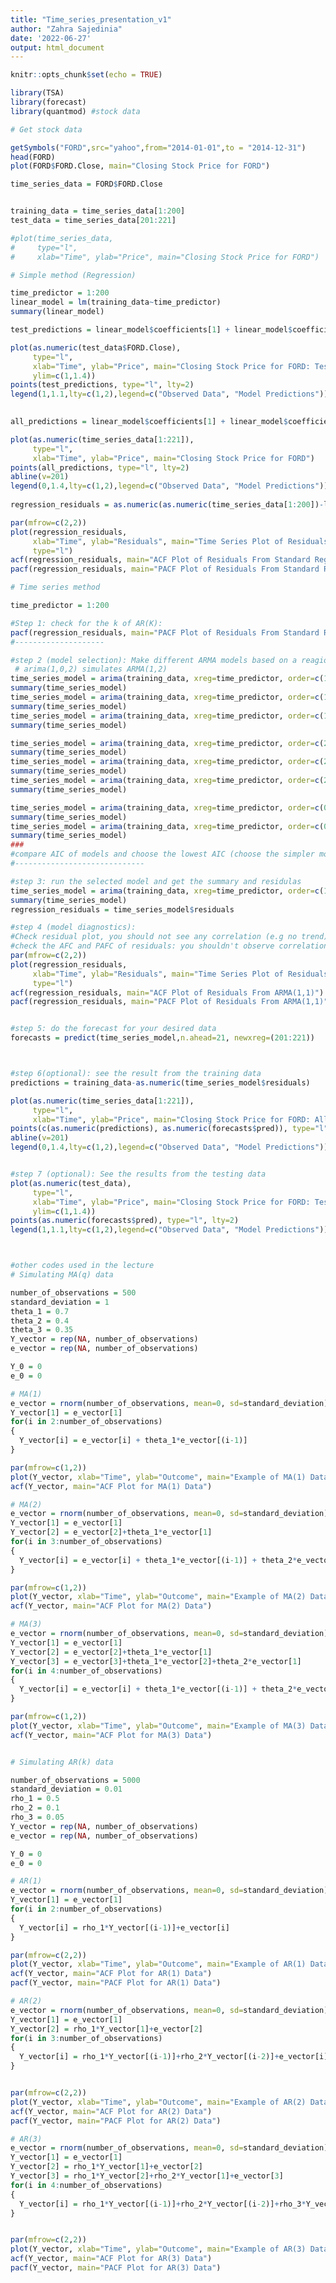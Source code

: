 ```yaml
---
title: "Time_series_presentation_v1"
author: "Zahra Sajedinia"
date: '2022-06-27'
output: html_document
---
```


```r
knitr::opts_chunk$set(echo = TRUE)
```

```r
library(TSA)
library(forecast)
library(quantmod) #stock data

```

```r
# Get stock data

getSymbols("FORD",src="yahoo",from="2014-01-01",to = "2014-12-31")
head(FORD)
plot(FORD$FORD.Close, main="Closing Stock Price for FORD")

time_series_data = FORD$FORD.Close


training_data = time_series_data[1:200]
test_data = time_series_data[201:221]

#plot(time_series_data,
#     type="l",
#     xlab="Time", ylab="Price", main="Closing Stock Price for FORD")
```

```r
# Simple method (Regression)

time_predictor = 1:200
linear_model = lm(training_data~time_predictor)
summary(linear_model)

test_predictions = linear_model$coefficients[1] + linear_model$coefficients[2]*(201:221)

plot(as.numeric(test_data$FORD.Close),
     type="l",
     xlab="Time", ylab="Price", main="Closing Stock Price for FORD: Test Data",
     ylim=c(1,1.4))
points(test_predictions, type="l", lty=2)
legend(1,1.1,lty=c(1,2),legend=c("Observed Data", "Model Predictions"))
       

all_predictions = linear_model$coefficients[1] + linear_model$coefficients[2]*(1:221)

plot(as.numeric(time_series_data[1:221]),
     type="l",
     xlab="Time", ylab="Price", main="Closing Stock Price for FORD")
points(all_predictions, type="l", lty=2)
abline(v=201)
legend(0,1.4,lty=c(1,2),legend=c("Observed Data", "Model Predictions"))
    
regression_residuals = as.numeric(as.numeric(time_series_data[1:200])-linear_model$fitted.values)

par(mfrow=c(2,2))
plot(regression_residuals, 
     xlab="Time", ylab="Residuals", main="Time Series Plot of Residuals From Standard Regression",
     type="l")
acf(regression_residuals, main="ACF Plot of Residuals From Standard Regression")
pacf(regression_residuals, main="PACF Plot of Residuals From Standard Regression")
```

```r
# Time series method

time_predictor = 1:200

#Step 1: check for the k of AR(K):
pacf(regression_residuals, main="PACF Plot of Residuals From Standard Regression")
#--------------------

#step 2 (model selection): Make different ARMA models based on a reagion around K in step 1, and choose q = 0 , 1, 2, ... (try the model as simple as possible but not simpler!!!)
 # arima(1,0,2) simulates ARMA(1,2)
time_series_model = arima(training_data, xreg=time_predictor, order=c(1,0,0))
summary(time_series_model)
time_series_model = arima(training_data, xreg=time_predictor, order=c(1,0,1))
summary(time_series_model)
time_series_model = arima(training_data, xreg=time_predictor, order=c(1,0,2))
summary(time_series_model)

time_series_model = arima(training_data, xreg=time_predictor, order=c(2,0,0))
summary(time_series_model)
time_series_model = arima(training_data, xreg=time_predictor, order=c(2,0,1))
summary(time_series_model)
time_series_model = arima(training_data, xreg=time_predictor, order=c(2,0,2))
summary(time_series_model)

time_series_model = arima(training_data, xreg=time_predictor, order=c(0,0,1))
summary(time_series_model)
time_series_model = arima(training_data, xreg=time_predictor, order=c(0,0,2))
summary(time_series_model)
###
#compare AIC of models and choose the lowest AIC (choose the simpler model if you have multiple low AICs)
#-----------------------------

#step 3: run the selected model and get the summary and residulas
time_series_model = arima(training_data, xreg=time_predictor, order=c(1,0,1))
summary(time_series_model)
regression_residuals = time_series_model$residuals 

#step 4 (model diagnostics): 
#Check residual plot, you should not see any correlation (e.g no trend)
#check the AFC and PAFC of residuals: you shouldn't observe correlation. i.e. vertical lines between the blue lines
par(mfrow=c(2,2))
plot(regression_residuals, 
     xlab="Time", ylab="Residuals", main="Time Series Plot of Residuals From ARMA(1,1)",
     type="l")
acf(regression_residuals, main="ACF Plot of Residuals From ARMA(1,1)")
pacf(regression_residuals, main="PACF Plot of Residuals From ARMA(1,1)")


#step 5: do the forecast for your desired data
forecasts = predict(time_series_model,n.ahead=21, newxreg=(201:221))



#step 6(optional): see the result from the training data
predictions = training_data-as.numeric(time_series_model$residuals)

plot(as.numeric(time_series_data[1:221]),
     type="l",
     xlab="Time", ylab="Price", main="Closing Stock Price for FORD: All Data")
points(c(as.numeric(predictions), as.numeric(forecasts$pred)), type="l", lty=2)
abline(v=201)
legend(0,1.4,lty=c(1,2),legend=c("Observed Data", "Model Predictions"))


#step 7 (optional): See the results from the testing data
plot(as.numeric(test_data),
     type="l",
     xlab="Time", ylab="Price", main="Closing Stock Price for FORD: Test Data",
     ylim=c(1,1.4))
points(as.numeric(forecasts$pred), type="l", lty=2)
legend(1,1.1,lty=c(1,2),legend=c("Observed Data", "Model Predictions"))




```

```r
#other codes used in the lecture
# Simulating MA(q) data

number_of_observations = 500
standard_deviation = 1
theta_1 = 0.7
theta_2 = 0.4
theta_3 = 0.35
Y_vector = rep(NA, number_of_observations)
e_vector = rep(NA, number_of_observations)

Y_0 = 0
e_0 = 0

# MA(1)
e_vector = rnorm(number_of_observations, mean=0, sd=standard_deviation)
Y_vector[1] = e_vector[1]
for(i in 2:number_of_observations)
{
  Y_vector[i] = e_vector[i] + theta_1*e_vector[(i-1)]
}

par(mfrow=c(1,2))
plot(Y_vector, xlab="Time", ylab="Outcome", main="Example of MA(1) Data", type="l")
acf(Y_vector, main="ACF Plot for MA(1) Data")

# MA(2)
e_vector = rnorm(number_of_observations, mean=0, sd=standard_deviation)
Y_vector[1] = e_vector[1]
Y_vector[2] = e_vector[2]+theta_1*e_vector[1]
for(i in 3:number_of_observations)
{
  Y_vector[i] = e_vector[i] + theta_1*e_vector[(i-1)] + theta_2*e_vector[(i-2)]
}

par(mfrow=c(1,2))
plot(Y_vector, xlab="Time", ylab="Outcome", main="Example of MA(2) Data", type="l")
acf(Y_vector, main="ACF Plot for MA(2) Data")

# MA(3)
e_vector = rnorm(number_of_observations, mean=0, sd=standard_deviation)
Y_vector[1] = e_vector[1]
Y_vector[2] = e_vector[2]+theta_1*e_vector[1]
Y_vector[3] = e_vector[3]+theta_1*e_vector[2]+theta_2*e_vector[1]
for(i in 4:number_of_observations)
{
  Y_vector[i] = e_vector[i] + theta_1*e_vector[(i-1)] + theta_2*e_vector[(i-2)] + theta_3*e_vector[(i-3)]
}

par(mfrow=c(1,2))
plot(Y_vector, xlab="Time", ylab="Outcome", main="Example of MA(3) Data", type="l")
acf(Y_vector, main="ACF Plot for MA(3) Data")


# Simulating AR(k) data

number_of_observations = 5000
standard_deviation = 0.01
rho_1 = 0.5
rho_2 = 0.1
rho_3 = 0.05
Y_vector = rep(NA, number_of_observations)
e_vector = rep(NA, number_of_observations)

Y_0 = 0
e_0 = 0

# AR(1)
e_vector = rnorm(number_of_observations, mean=0, sd=standard_deviation)
Y_vector[1] = e_vector[1]
for(i in 2:number_of_observations)
{
  Y_vector[i] = rho_1*Y_vector[(i-1)]+e_vector[i]
}

par(mfrow=c(2,2))
plot(Y_vector, xlab="Time", ylab="Outcome", main="Example of AR(1) Data", type="l")
acf(Y_vector, main="ACF Plot for AR(1) Data")
pacf(Y_vector, main="PACF Plot for AR(1) Data")

# AR(2)
e_vector = rnorm(number_of_observations, mean=0, sd=standard_deviation)
Y_vector[1] = e_vector[1]
Y_vector[2] = rho_1*Y_vector[1]+e_vector[2]
for(i in 3:number_of_observations)
{
  Y_vector[i] = rho_1*Y_vector[(i-1)]+rho_2*Y_vector[(i-2)]+e_vector[i]
}


par(mfrow=c(2,2))
plot(Y_vector, xlab="Time", ylab="Outcome", main="Example of AR(2) Data", type="l")
acf(Y_vector, main="ACF Plot for AR(2) Data")
pacf(Y_vector, main="PACF Plot for AR(2) Data")

# AR(3)
e_vector = rnorm(number_of_observations, mean=0, sd=standard_deviation)
Y_vector[1] = e_vector[1]
Y_vector[2] = rho_1*Y_vector[1]+e_vector[2]
Y_vector[3] = rho_1*Y_vector[2]+rho_2*Y_vector[1]+e_vector[3]
for(i in 4:number_of_observations)
{
  Y_vector[i] = rho_1*Y_vector[(i-1)]+rho_2*Y_vector[(i-2)]+rho_3*Y_vector[(i-3)]+e_vector[i]
}


par(mfrow=c(2,2))
plot(Y_vector, xlab="Time", ylab="Outcome", main="Example of AR(3) Data", type="l")
acf(Y_vector, main="ACF Plot for AR(3) Data")
pacf(Y_vector, main="PACF Plot for AR(3) Data")

```

```r

```

